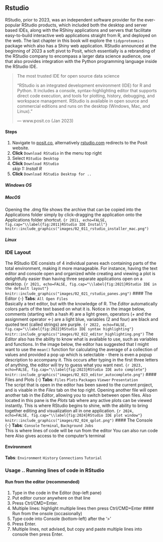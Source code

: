 ## Rstudio
RStudio, prior to 2023, was an independent software provider for the ever-popular RStudio products, which included both the desktop and server based IDEs, along with the RShiny applications and servers that facilitate easy-to-build interactive web applications straight from R, and deployed on the web. The last chapter in this book will explore the `tidyproteomics` package which also has a Shiny web application. RStudio announced at the beginning of 2023 a soft pivot to Posit, which essentially is a rebranding of the RStudio company to encompass a larger data science audience, one that also provides integration with the Python programming language inside the RStudio IDE.

>The most trusted IDE for open source data science
>
>"RStudio is an integrated development environment (IDE) for R and Python. It includes a console, syntax-highlighting editor that supports direct code execution, and tools for plotting, history, debugging, and workspace management. RStudio is available in open source and commercial editions and runs on the desktop (Windows, Mac, and Linux)."
>
> --- www.posit.co (Jan 2023)

#### Steps {-}

1. Navigate to [posit.co](https://posit.co/), alternatively [rstudio.com](https://rstudio.com/) redirects to the Posit website.
2. __Click__ `Download RStudio` in the menu top right
3. Select `RStudio Desktop`
4. __Click__ `Download RStudio`  
  _skip 1: Install R_
5. __Click__ `Download RStudio Desktop for ..`

##### Windows OS {-}

##### MacOS {-}
Opening the .dmg file shows the archive that can be copied into the Applications folder simply by click-dragging the application onto the Applications folder shortcut.
``` {r 2011, echo=FALSE, fig.cap="\\label{fig:2011}RStudio IDE Install"}
knitr::include_graphics("images/02_011_rstudio_installer_mac.png")
```

##### Linux {-}

### IDE Layout
The RStudio IDE consists of 4 individual panes each containing parts of the total environment, making it more manageable. For instance, having the text editor and console open and organized while creating and viewing a plot is delightfully easier than having three separate applications open on a desktop.
``` {r 2021, echo=FALSE, fig.cap="\\label{fig:2021}RStudio IDE in the default layout"}
knitr::include_graphics("images/02_021_rstudio_panes.png")
```
#### The Editor {-}
__Tabs__: `All Open Files`  
Basically a text editor, but with the knowledge of R. The _Editor_ automatically colors parts of the text based on what it is. Notice in the image below, comments (starting with a hash #) are a light green, operators (+ and the assignment operator <-) are a light blue, variables (2 and four) are black and quoted text (called strings) are purple.
``` {r 2022, echo=FALSE, fig.cap="\\label{fig:2022}RStudio IDE syntax highlighting"}
knitr::include_graphics("images/02_022_editor_highlighting.png")
```
The _Editor_ also has the ability to know what is available to use, such as variables and functions. In the image below, the editor has suggested that I might want to use the `mean()` function for calculating the average of a collection of values and provided a pop up which is selectable - there is even a popup description to accompany it. This occurs after typing in the first three letters of anything, the editor will try to guess what you want next.
``` {r 2023, echo=FALSE, fig.cap="\\label{fig:2023}RStudio IDE auto complete"}
knitr::include_graphics("images/02_023_editor_autocomplete.png")
```
#### Files and Plots  {-}
__Tabs__: `Files` `Plots` `Packages` `Viewer` `Presentation`  
The script that is open in the editor has been saved to the current project, and is visable in the _Files_ tab on the top right. Opening another file will open another tab in the _Editor_, allowing you to switch between open files. Also located in this pane is the _Plots_ tab where any active plots can be viewed instantly. This is where RStudio begins to shine, with the ability to bring together editing and visualization all in one application.
``` {r 2024, echo=FALSE, fig.cap="\\label{fig:2024}RStudio IDE plot window"}
knitr::include_graphics("images/02_024_qplot.png")
```
#### The Console {-}
__Tabs__: `Console` `Terminal`, `Background Jobs`  
This is where lines of code will be run from the editor You can also run code here
Also gives access to the computer’s terminal


#### Environment {-}
__Tabs__: `Environment` `History` `Connections` `Tutorial`

### Usage .. Running lines of code in RStudio
#### Run from the editor (recommended) 
1. Type in the code in the Editor (top-left pane)
2. Put editor cursor anywhere on that line
3. Press Ctrl/CMD+Enter.
4. Multiple lines: highlight multiple lines then press Ctrl/CMD+Enter
#### Run from the onsole (occasionally) 
1. Type code into Console (bottom-left) after the ‘>’
2. Press Enter.
3. Multiple lines, not advised, but copy and paste multiple lines into console then press Enter.
